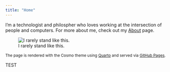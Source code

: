 ```yaml
---
title: "Home"
---
```


I'm a technologist and philospher who loves working at the intersection of people and computers. For more about me, check out my [About](about.qmd) page.

![I rarely stand like this.](index_files/zac_headshot.png){fig-alt="Zac in front of a blue background."}

<span style="font-size:12px"> 
The page is rendered with the Cosmo theme using [Quarto](https://quarto.org/docs/websites) and served via [GitHub Pages](https://pages.github.com). 
</span>

TEST